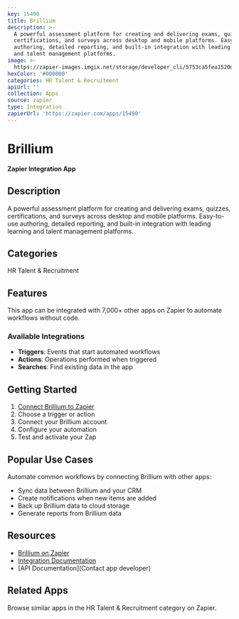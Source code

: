 ```yaml
---
key: 15490
title: Brillium
description: >-
  A powerful assessment platform for creating and delivering exams, quizzes,
  certifications, and surveys across desktop and mobile platforms. Easy-to-use
  authoring, detailed reporting, and built-in integration with leading learning
  and talent management platforms.
image: >-
  https://zapier-images.imgix.net/storage/developer_cli/5753ca5fea1520d69f507ba968d72b21.png?auto=format%2Ccompress&ixlib=python-3.0.0&q=50
hexColor: '#000000'
categories: HR Talent & Recruitment
apiUrl: ''
collection: Apps
source: zapier
type: Integration
zapierUrl: 'https://zapier.com/apps/15490'
---
```

# Brillium

**Zapier Integration App**

## Description

A powerful assessment platform for creating and delivering exams, quizzes, certifications, and surveys across desktop and mobile platforms. Easy-to-use authoring, detailed reporting, and built-in integration with leading learning and talent management platforms.

## Categories

HR Talent & Recruitment

## Features

This app can be integrated with 7,000+ other apps on Zapier to automate workflows without code.

### Available Integrations

- **Triggers**: Events that start automated workflows
- **Actions**: Operations performed when triggered
- **Searches**: Find existing data in the app

## Getting Started

1. [Connect Brillium to Zapier](https://zapier.com/apps/15490)
2. Choose a trigger or action
3. Connect your Brillium account
4. Configure your automation
5. Test and activate your Zap

## Popular Use Cases

Automate common workflows by connecting Brillium with other apps:

- Sync data between Brillium and your CRM
- Create notifications when new items are added
- Back up Brillium data to cloud storage
- Generate reports from Brillium data

## Resources

- [Brillium on Zapier](https://zapier.com/apps/15490)
- [Integration Documentation](https://zapier.com/apps/15490/integrations)
- [API Documentation](Contact app developer)

## Related Apps

Browse similar apps in the HR Talent & Recruitment category on Zapier.
